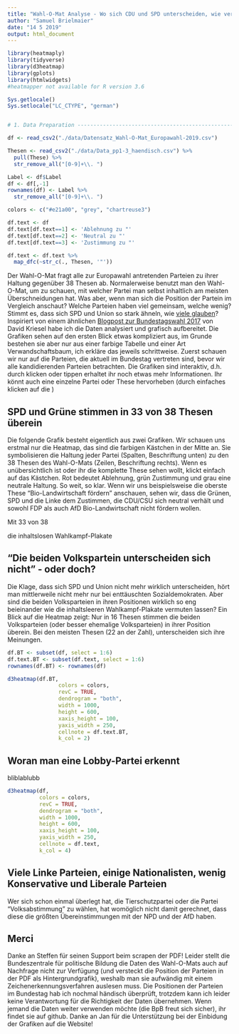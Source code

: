 ```yaml
---
title: "Wahl-O-Mat Analyse - Wo sich CDU und SPD unterscheiden, wie verwandt AfD und NPD sind und wie man eine Lobby-Partei erkennt"
author: "Samuel Brielmaier"
date: "14 5 2019"
output: html_document
---
```


```r
library(heatmaply)
library(tidyverse)
library(d3heatmap)
library(gplots)
library(htmlwidgets)
#heatmapper not available for R version 3.6

Sys.getlocale()
Sys.setlocale("LC_CTYPE", "german")


# 1. Data Preparation -----------------------------------------------------

df <- read_csv2("./data/Datensatz_Wahl-O-Mat_Europawahl-2019.csv")

Thesen <- read_csv2("./data/Data_pp1-3_haendisch.csv") %>% 
  pull(These) %>% 
  str_remove_all("[0-9]+\\. ") 

Label <- df$Label
df <- df[,-1]
rownames(df) <- Label %>% 
  str_remove_all("[0-9]+\\. ") 

colors <- c("#e21a00", "grey", "chartreuse3")

df.text <- df
df.text[df.text==1] <- 'Ablehnung zu "'
df.text[df.text==2] <- 'Neutral zu "'
df.text[df.text==3] <- 'Zustimmung zu "'

df.text <- df.text %>% 
  map_dfc(~str_c(., Thesen, '"'))

```
Der Wahl-O-Mat fragt alle zur Europawahl antretenden Parteien zu ihrer Haltung gegenüber 38 Thesen ab. Normalerweise benutzt man den Wahl-O-Mat, um zu schauen, mit welcher Partei man selbst inhaltlich am meisten Überschneidungen hat. Was aber, wenn man sich die Position der Partein im Vergleich anschaut? Welche Parteien haben viel gemeinsam, welche wenig? Stimmt es, dass sich SPD und Union so stark ähneln, wie <a href="https://www.spiegel.de/politik/ausland/europawahl-waehler-von-union-und-spd-sehen-laut-umfrage-kaum-unterschiede-a-1267328.html">viele glauben</a>?
Inspiriert von einem ähnlichen  <a href="http://www.dkriesel.com/blog/2017/0904_wahl-o-mat-auswertung_teil_2_thesen-_und_parteienverwandtschaften">Blogpost zur Bundestagswahl 2017</a> von David Kriesel habe ich die Daten analysiert und grafisch aufbereitet. 
Die Grafiken sehen auf den ersten Blick etwas kompliziert aus, im Grunde bestehen sie aber nur aus einer farbige Tabelle und einer Art Verwandschaftsbaum, ich erkläre das jeweils schrittweise. Zuerst schauen wir nur auf die Parteien, die aktuell im Bundestag vertreten sind, bevor wir alle kandidierenden Parteien betrachten. Die Grafiken sind interaktiv, d.h. durch klicken oder tippen erhaltet ihr noch etwas mehr Informationen. Ihr könnt auch eine einzelne Partei oder These hervorheben (durch einfaches klicken auf die )


## SPD und Grüne stimmen in 33 von 38 Thesen überein
Die folgende Grafik besteht eigentlich aus zwei Grafiken. Wir schauen uns erstmal nur die Heatmap, das sind die farbigen Kästchen in der Mitte an. Sie symbolisieren die Haltung jeder Partei (Spalten, Beschriftung unten) zu den 38 Thesen des Wahl-O-Mats (Zeilen, Beschriftung rechts). Wenn es unübersichtlich ist oder ihr die komplette These sehen wollt, klickt einfach auf das Kästchen. Rot bedeutet Ablehnung, grün Zustimmung und grau eine neutrale Haltung. So weit, so klar. Wenn wir uns beispielsweise die oberste These "Bio-Landwirtschaft fördern" anschauen, sehen wir, dass die Grünen, SPD und die Linke dem Zustimmen, die CDU/CSU sich neutral verhält und sowohl FDP als auch AfD Bio-Landwirtschaft nicht fördern wollen. 

Mit 33 von 38 

die inhaltslosen Wahlkampf-Plakate 



## "Die beiden Volkspartein unterscheiden sich nicht" - oder doch?
Die Klage, dass sich SPD und Union nicht mehr wirklich unterscheiden, hört man mittlerweile nicht mehr nur bei enttäuschten Sozialdemokraten. Aber sind die beiden Volksparteien in ihren Positionen wirklich so eng beieinander wie die inhaltsleeren Wahlkampf-Plakate vermuten lassen? 
Ein Blick auf die Heatmap zeigt: 
Nur in 16 Thesen stimmen die beiden Volksparteien (oder besser ehemalige Volksparteien) in ihrer Position überein. Bei den meisten Thesen (22 an der Zahl), unterscheiden sich ihre Meinungen. 



```r
df.BT <- subset(df, select = 1:6)
df.text.BT <- subset(df.text, select = 1:6)
rownames(df.BT) <- rownames(df)

d3heatmap(df.BT, 
                colors = colors, 
                revC = TRUE,
                dendrogram = "both", 
                width = 1000,
                height = 600,
                xaxis_height = 100,
                yaxis_width = 250,
                cellnote = df.text.BT,
                k_col = 2)
```



## Woran man eine Lobby-Partei erkennt
bliblablubb
```r
d3heatmap(df, 
          colors = colors, 
          revC = TRUE,
          dendrogram = "both", 
          width = 1000,
          height = 600,
          xaxis_height = 100,
          yaxis_width = 250,
          cellnote = df.text,
          k_col = 4)
```

## Viele Linke Parteien, einige Nationalisten, wenig Konservative und Liberale Parteien


Wer sich schon einmal überlegt hat, die Tierschutzpartei oder die Partei "Volksabstimmung" zu wählen, hat womöglich nicht damit gerechnet, dass diese die größten Übereinstimmungen mit der NPD und der AfD haben. 

## Merci

Danke an Steffen für seinen Support beim scrapen der PDF! Leider stellt die Bundeszentrale für politische Bildung die Daten des Wahl-O-Mats auch auf Nachfrage nicht zur Verfügung (und versteckt die Position der Parteien in der PDF als Hintergrundgrafik), weshalb man sie aufwändig mit einem Zeichenerkennungsverfahren auslesen muss. Die Positionen der Parteien im Bundestag hab ich nochmal händisch überprüft, trotzdem kann ich leider keine Verantwortung für die Richtigkeit der Daten übernehmen. Wenn jemand die Daten weiter verwenden möchte (die BpB freut sich sicher), ihr findet sie auf github. Danke an Jan für die Unterstützung bei der Einbidung der Grafiken auf die Website!
